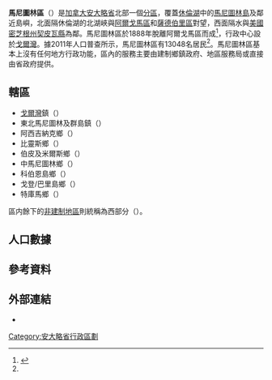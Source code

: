 {{noteTA
|1=zh-hans:马尼图林;zh-hk:緬尼圖連;zh-mo:緬尼圖連;zh-tw:馬尼圖林;
|2=zh-hans:萨德伯里;zh-hk:瑟比利;zh-mo:瑟比利;zh-tw:薩德伯里;
|3=zh-hans:休伦;zh-hk:曉倫;zh-mo:曉倫;zh-tw:休倫;
}}
{{Infobox settlement
|official_name           = 馬尼圖林區
|native_name             = {{lang|en|Manitoulin District}}
|settlement_type         = [[安大略省行政区划|区]]
|nickname                =
|motto                   =
|image_skyline           =
|imagesize               =
|image_caption           =
|image_flag              =
|image_seal              =
|image_map               = Map of Ontario MANITOULIN.svg
|mapsize                 = 280px
|map_caption             = 馬尼圖林區在安大略省的位置
|coordinates_display     = inline,title
|coordinates_region      = CA-ON
|subdivision_type        = 國家
|subdivision_type1       = [[加拿大行政區劃|省]]
|subdivision_name        = {{CAN}}
|subdivision_name1       = {{ON}}
|leader_title            = 
|leader_name             =
|established_title       = 
|established_date        = 
|area_footnotes          = <ref name="cp2011a"/>
|area_total_km2          =
|area_land_km2           = 3107.11
|area_water_km2          =
|area_water_percent      =
|area_urban_km2          =
|population_as_of        = 2011年
|population_note         =
|population_total        = 13048
|population_footnotes    = <ref name="cp2011a">{{cite web |url=http://www12.statcan.gc.ca/census-recensement/2011/dp-pd/prof/details/page.cfm?Lang=E&Geo1=CD&Code1=3551&Geo2=PR&Code2=35&Data=Count&SearchText=manitoulin&SearchType=Begins&SearchPR=35&B1=All&Custom=&TABID=1 |title=Manitoulin District census profile |publisher=Statistics Canada |work=Canada 2011 Census |accessdate=2014-03-09}}</ref>
|population_metro       =
|population_urban       =
|population_density_km2 = 4.2
|timezone               = [[North_American_Eastern_Time_Zone|EST]]
|utc_offset             = −5
|timezone_DST           = [[Eastern_Daylight_Time|EDT]]
|utc_offset_DST         = −4
|latd=45 |latm=46 |latNS=N
|longd=82 |longm=12 |longEW=W
|elevation_m            =
|website                = 
|footnotes              =
}}

'''馬尼圖林區'''（{{lang-en|Manitoulin District}}）是[[加拿大|加拿大]][[安大略省|安大略省]]北部一個[[安大略省行政區劃|分區]]，覆蓋[[休倫湖|休倫湖]]中的[[馬尼圖林島|馬尼圖林島]]及鄰近島嶼，北面隔休倫湖的北湖峽與[[阿爾戈馬區|阿爾戈馬區]]和[[薩德伯里區|薩德伯里區]]對望，西面隔水與[[美國|美國]][[密芝根州|密芝根州]][[契皮瓦縣_(密歇根州)|契皮瓦縣]]為鄰。馬尼圖林區於1888年脫離阿爾戈馬區而成<ref name="MoGS">{{cite web |url=http://www.archives.gov.on.ca/en/maps/ontario-north.aspx |title=The Changing Shape of Ontario: The Districts of Northern Ontario |publisher=安大略省政府 |accessdate=2014-03-07 |date=2011-12-28}}</ref>，行政中心設於[[戈爾灣|戈爾灣]]。據2011年人口普查所示，馬尼圖林區有13048名居民<ref name="cp2011a"/>。馬尼圖林區基本上沒有任何地方行政功能，區內的服務主要由建制鄉鎮政府、地區服務局或直接由省政府提供。

==轄區==
*[[戈爾灣|戈爾灣]]鎮（{{lang|en|Town of Gore Bay}}） 
*東北馬尼圖林及群島鎮（{{lang|en|Town of Northeastern Manitoulin and the Islands}}） 
*阿西吉納克鄉（{{lang|en|Township of Assiginack}}） 
*比靈斯鄉（{{lang|en|Township of Billings}}） 
*伯皮及米爾斯鄉（{{lang|en|Township of Burpee and Mills}}） 
*中馬尼圖林鄉（{{lang|en|Township of Central Manitoulin}}） 
*科伯恩島鄉（{{lang|en|Township of Cockburn Island}}） 
*戈登/巴里島鄉（{{lang|en|Township of Gordon/Barrie Island}}） 
*特庫馬鄉（{{lang|en|Township of Tehkummah}}）  

區内餘下的[[非建制地區|非建制地區]]則統稱為西部分（{{lang|en|West Part}}）。

==人口數據==
{{Canada census
 |notes=按照馬尼圖林區的2011年界線，此區的2006年人口為12,631。
 |2011_population=13,048 | 2011_pop_delta=3.3 | 2011_land_area=3107.11 | 2011_pop_density=4.2
 |2011_median_age= | 2011_median_age_m= | 2011_median_age_f=
 |2011_total_pvt_dwell=9281 | 2011_mean_hh_income= | 2011_access_date=2012-03-19
 |2006_population=13,090 | 2006_pop_delta=3.2 | 2006_land_area=4759.74 | 2006_pop_density=2.8
 |2006_median_age=44.1 | 2006_median_age_m=43.8 | 2006_median_age_f=44.4
 |2006_total_pvt_dwell=9455 | 2006_mean_hh_income= | 2006_access_date=2012-03-19
 |2001_population=12,679 | 2001_pop_delta=7.9 | 2001_land_area=4759.63 | 2001_pop_density=2.7
 |2001_median_age=40.3 | 2001_median_age_m=40.0 | 2001_median_age_f=40.7
 |2001_total_pvt_dwell=9213 | 2001_mean_hh_income= | 2001_access_date=2012-03-19
}}

==參考資料==
{{reflist}}

==外部連結==
*{{Commons-inline|Category:Manitoulin|馬尼圖林區}}

[[Category:安大略省行政區劃|Category:安大略省行政區劃]]